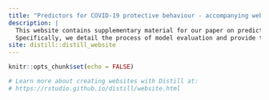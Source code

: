 ```yaml
---
title: "Predictors for COVID-19 protective behaviour - accompanying website"
description: |
  This website contains supplementary material for our paper on predictors for COVID-19 protective behaviour in Germany.
  Specifically, we detail the process of model evaluation and provide the full results of the additional exploratory data analysis.
site: distill::distill_website
---
```


```r
knitr::opts_chunk$set(echo = FALSE)

# Learn more about creating websites with Distill at:
# https://rstudio.github.io/distill/website.html

```

